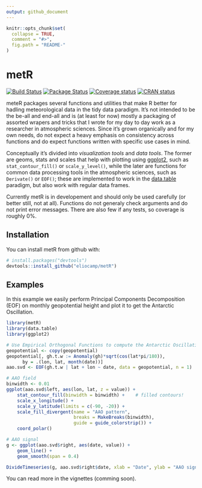 ```yaml
---
output: github_document
---
```


<!-- README.md is generated from README.Rmd. Please edit that file -->

```r
knitr::opts_chunk$set(
  collapse = TRUE,
  comment = "#>",
  fig.path = "README-"
)
```

# metR

[![Build Status](https://travis-ci.org/eliocamp/metR.svg?branch=master)](https://travis-ci.org/eliocamp/metR)
[![Package Status](https://img.shields.io/badge/lifecycle-experimental-orange.svg)](https://www.tidyverse.org/lifecycle/#experimental)
[![Coverage status](https://codecov.io/gh/eliocamp/metR/branch/master/graph/badge.svg)](https://codecov.io/github/eliocamp/metR/?branch=master)
[![CRAN status](http://www.r-pkg.org/badges/version/metR)](https://cran.r-project.org/package=metR)


meteR packages several functions and utilities that make R better for hadling meteorological data in the tidy data paradigm. It's not intended to be the be-all and end-all and is (at least for now) mostly a packaging of assorted wrapers and tricks that I wrote for my day to day work as a researcher in atmospheric sciences. Since it's grown organically and for my own needs, do not expect a heavy emphasis on consistency across functions and do expect functions written with specific use cases in mind.  

Conceptually it's divided into *visualization tools* and *data tools*. The former are geoms, stats and scales that help with plotting using [ggplot2](http://ggplot2.tidyverse.org/index.html), such as `stat_contour_fill()` or `scale_y_level()`, while the later are functions for common data processing tools in the atmospheric sciences, such as `Derivate()` or `EOF()`; these are implemented to work in the [data.table](https://github.com/Rdatatable/data.table/wiki) paradigm, but also work with regular data frames. 

Currently metR is in developement and should only be used carefully (or better still, not at all). Functions do not generaly check arguments and do not print error messages. There are also few if any tests, so coverage is roughly 0%. 


## Installation

You can install metR from github with:

```r
# install.packages("devtools")
devtools::install_github("eliocamp/metR")
```

## Examples

In this example we easily perform Principal Components Decomposition (EOF) on monthly geopotential height and plot it to get the Antarctic Oscillation. 

```r
library(metR)
library(data.table)
library(ggplot2)

# Use Empirical Orthogonal Functions to compute the Antarctic Oscillation
geopotential <- copy(geopotential)
geopotential[, gh.t.w := Anomaly(gh)*sqrt(cos(lat*pi/180)),
      by = .(lon, lat, month(date))]
aao.svd <- EOF(gh.t.w | lat + lon ~ date, data = geopotential, n = 1)

# AAO field
binwidth <- 0.01
ggplot(aao.svd$left, aes(lon, lat, z = value)) +
    stat_contour_fill(binwidth = binwidth) +    # filled contours!
    scale_x_longitude() +
    scale_y_latitude(limits = c(-90, -20)) +
    scale_fill_divergent(name = "AAO pattern", 
                         breaks = MakeBreaks(binwidth),
                         guide = guide_colorstrip()) +
    coord_polar()
```

```r
# AAO signal
g <- ggplot(aao.svd$right, aes(date, value)) +
    geom_line() +
    geom_smooth(span = 0.4)

DivideTimeseries(g, aao.svd$right$date, xlab = "Date", ylab = "AAO signal")
```

You can read more in the vignettes (comming soon).
